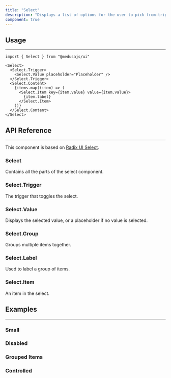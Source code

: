 ---
title: "Select"
description: "Displays a list of options for the user to pick from—triggered by a button."
component: true
---

<ComponentExample name="select-demo" />

## Usage

---

```tsx
import { Select } from "@medusajs/ui"
```

```tsx
<Select>
  <Select.Trigger>
    <Select.Value placeholder="Placeholder" />
  </Select.Trigger>
  <Select.Content>
    {items.map((item) => (
      <Select.Item key={item.value} value={item.value}>
        {item.label}
      </Select.Item>
    ))}
  </Select.Content>
</Select>
```

## API Reference

---

This component is based on [Radix UI Select](https://www.radix-ui.com/primitives/docs/components/select).

### Select

Contains all the parts of the select component.

<ComponentProps component="select" />

### Select.Trigger

The trigger that toggles the select.

### Select.Value

Displays the selected value, or a placeholder if no value is selected.

<ComponentProps component="select-value" />

### Select.Group

Groups multiple items together.

### Select.Label

Used to label a group of items.

### Select.Item

An item in the select.

<ComponentProps component="select-item" />

## Examples

---

### Small

<ComponentExample name="select-small" />

### Disabled

<ComponentExample name="select-disabled" />

### Grouped Items

<ComponentExample name="select-grouped-items" />

### Controlled

<ComponentExample name="select-controlled" />
